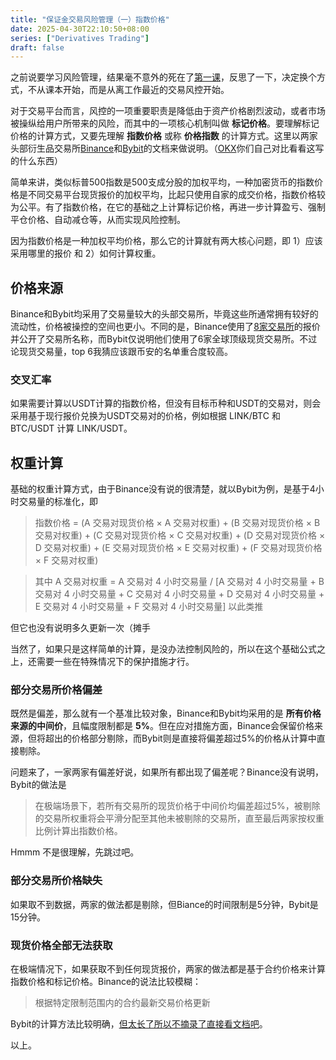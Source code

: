 ```yaml
---
title: "保证金交易风险管理（一）指数价格"
date: 2025-04-30T22:10:50+08:00
series: ["Derivatives Trading"]
draft: false
---
```


之前说要学习风险管理，结果毫不意外的死在了[第一课](/posts/derivatives-001)，反思了一下，决定换个方式，不从课本开始，而是从离工作最近的交易风控开始。

对于交易平台而言，风控的一项重要职责是降低由于资产价格剧烈波动，或者市场被操纵给用户所带来的风险，而其中的一项核心机制叫做 __标记价格__。要理解标记价格的计算方式，又要先理解 __指数价格__ 或称 __价格指数__ 的计算方式。这里以两家头部衍生品交易所[Binance](https://www.binance.com/zh-CN/support/faq/detail/360033525071)和[Bybit](https://www.bybit.com/zh-MY/help-center/article/Index-Price-CalculationBybit_Perpetual_Contract_mechanism)的文档来做说明。（[OKX](https://www.okx.com/zh-hans/help/i-spot-index-prices)你们自己对比看看这写的什么东西）

简单来讲，类似标普500指数是500支成分股的加权平均，一种加密货币的指数价格是不同交易平台现货报价的加权平均，比起只使用自家的成交价格，指数价格较为公平。有了指数价格，在它的基础之上计算标记价格，再进一步计算盈亏、强制平仓价格、自动减仓等，从而实现风险控制。

因为指数价格是一种加权平均价格，那么它的计算就有两大核心问题，即 1）应该采用哪里的报价 和 2）如何计算权重。

## 价格来源

Binance和Bybit均采用了交易量较大的头部交易所，毕竟这些所通常拥有较好的流动性，价格被操控的空间也更小。不同的是，Binance使用了[8家交易所](https://www.binance.com/zh-CN/futures/funding-history/perpetual/index)的报价并公开了交易所名称，而Bybit仅说明他们使用了6家全球顶级现货交易所。不过论现货交易量，top 6我猜应该跟币安的名单重合度较高。

### 交叉汇率

如果需要计算以USDT计算的指数价格，但没有目标币种和USDT的交易对，则会采用基于现行报价兑换为USDT交易对的价格，例如根据 LINK/BTC 和 BTC/USDT 计算 LINK/USDT。

## 权重计算

基础的权重计算方式，由于Binance没有说的很清楚，就以Bybit为例，是基于4小时交易量的标准化，即

> 指数价格 = (A 交易对现货价格 × A 交易对权重) + (B 交易对现货价格 × B 交易对权重) + (C 交易对现货价格 × C 交易对权重) + (D 交易对现货价格 × D 交易对权重) + (E 交易对现货价格 × E 交易对权重) + (F 交易对现货价格 × F 交易对权重) 

> 其中 A 交易对权重 = A 交易对 4 小时交易量 / [A 交易对 4 小时交易量 + B 交易对 4 小时交易量 + C 交易对 4 小时交易量 + D 交易对 4 小时交易量 + E 交易对 4 小时交易量 + F 交易对 4 小时交易量] 以此类推

但它也没有说明多久更新一次（摊手

当然了，如果只是这样简单的计算，是没办法控制风险的，所以在这个基础公式之上，还需要一些在特殊情况下的保护措施才行。

### 部分交易所价格偏差

既然是偏差，那么就有一个基准比较对象，Binance和Bybit均采用的是 __所有价格来源的中间价__，且幅度限制都是 __5%__。但在应对措施方面，Binance会保留价格来源，但将超出的价格部分剔除，而Bybit则是直接将偏差超过5%的价格从计算中直接剔除。

问题来了，一家两家有偏差好说，如果所有都出现了偏差呢？Binance没有说明，Bybit的做法是

> 在极端场景下，若所有交易所的现货价格于中间价均偏差超过5%，被剔除的交易所权重将会平滑分配至其他未被剔除的交易所，直至最后两家按权重比例计算出指数价格。

Hmmm 不是很理解，先跳过吧。

### 部分交易所价格缺失

如果取不到数据，两家的做法都是剔除，但Biance的时间限制是5分钟，Bybit是15分钟。

### 现货价格全部无法获取

在极端情况下，如果获取不到任何现货报价，两家的做法都是基于合约价格来计算指数价格和标记价格。Binance的说法比较模糊：

> 根据特定限制范围内的合约最新交易价格更新

Bybit的计算方法比较明确，[但太长了所以不摘录了直接看文档吧](https://www.bybit.com/zh-MY/help-center/article/Index-Price-CalculationBybit_Perpetual_Contract_mechanism)。

以上。
